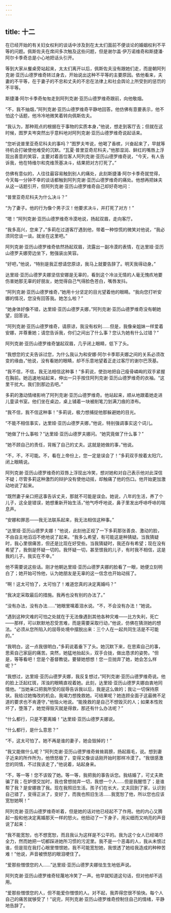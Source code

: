 ```yaml
---
---
---
```

title: 十二
---




在已经开始的有关妇女权利的谈话中涉及到在太太们面前不便谈论的婚姻权利不平等的问题。佩斯佐夫在席间多次触及这些问题，但是谢尔盖·伊万诺维奇和斯捷潘·阿尔卡季奇总是小心地把话头引开。

等到大家从餐桌旁站起来，太太们离开以后，佩斯佐夫没有跟她们走，而是朝阿列克谢·亚历山德罗维奇转过身去，开始说出这种不平等的主要原因。依他看来，夫妻的不平等，在于妻子的不忠和丈夫的不忠在法律上和社会舆论上所受到的惩罚的不平等。

斯捷潘·阿尔卡季奇匆匆走到阿列克谢·亚历山德罗维奇跟前，向他敬烟。

“不，我不抽烟，”阿列克谢·亚历山德罗维奇平静地回答。他仿佛有意要表示，他不怕这个话题，他冷冷地微笑着转向佩斯佐夫。

“我认为，那种观点的根据在于事物的实质本身，”他说，想走到客厅去；但就在这时候，图罗夫岑突然出乎意料地对阿列克谢·亚历山德罗维奇说起话来。

“您听说普里亚奇尼科夫的事吗？”图罗夫岑说，他喝了香槟，兴奋起来了，早就等待机会打破使他难受的沉默。“瓦夏·普里亚奇尼科夫，”他那湿润、鲜红的嘴唇上浮现出善意的笑容，主要对着首位客人阿列克谢·亚历山德罗维奇说，“今天，有人告诉我，他在特维尔和克维茨基决斗，结果把对方打死了。”

仿佛有意似的，人往往最容易触到别人的痛处，此刻斯捷潘·阿尔卡季奇就觉得，今天每一分钟不幸的谈话都触到阿列克谢·亚历山德罗维奇的痛处。他想再把妹夫从这一话题引开，但阿列克谢·亚历山德罗维奇自己却好奇地问：

“普里亚奇尼科夫为什么决斗？”

“为了妻子。他的行为像个男子汉！他要求决斗，并打死了对方！”

“嗯！”阿列克谢·亚历山德罗维奇冷漠地说，扬起双眉，走向客厅。

“我多高兴，您来了，”多莉在过道客厅遇到他，带着一种惊慌的微笑对他说，“我必须同您谈一谈。就坐在这里吧。”

阿列克谢·亚历山德罗维奇依然扬起双眉，流露出一副冷漠的表情，在达里娅·亚历山德罗夫娜旁边坐下，勉强装出笑容。

“好吧，”他说，“特别是我正想请您原谅，我马上就要告辞了。明天我得动身。”

达里娅·亚历山德罗夫娜坚信安娜是无辜的，看到这个冷淡无情的人毫无愧疚地要伤害她那无辜的好朋友，她觉得自己气得脸色苍白，嘴唇发抖。

“阿列克谢·亚历山德罗维奇，”她用十分坚定的目光望着他的眼睛。“我向您打听安娜的情况，您没有回答我。她怎么啦？”

“她身体好像不错，达里娅·亚历山德罗夫娜，”阿列克谢·亚历山德罗维奇没有朝她望，回答说。

“阿列克谢·亚历山德罗维奇，请原谅，我没有权利……但是，我像亲姐妹一样爱着安娜，并尊重她；请您告诉我，你们之间出了什么事？您认为她有什么过错？”

阿列克谢·亚历山德罗维奇皱起双眉，几乎闭上眼睛，低下了头。

“我想您的丈夫告诉过您，为什么我认为和安娜·阿尔卡季耶夫娜之间的关系必须改变的缘由，”他说，没有看她的眼睛，却不乐意地望着正走过客厅的谢尔巴茨基。

“我不信，不信，我无法相信这种事！”多莉说，使劲地把自己瘦骨嶙峋的双手紧握在胸前。她迅速地站起来，伸出一只手按住阿列克谢·亚历山德罗维奇的衣袖。“这里干扰大。我们到那边去吧。”

多莉的激动情绪影响了阿列克谢·亚历山德罗维奇。他站起来，顺从地跟着她走进儿童读书室。他们坐在桌边，桌上铺着一块被削笔刀划满刀痕的漆布。

“我不信，我不信这种事！”多莉说，极力想捕捉他那躲避她的目光。

“不能不相信事实，达里娅·亚历山德罗夫娜，”他说，特别强调事实这个词儿。

“她做了什么事啦？”达里娅·亚历山德罗夫娜问。“她究竟做了什么事？”

“她不顾自己的责任，背叛了自己的丈夫。这就是她做的事，”他说。

“不，不，不可能。不，看在上帝份上，您一定是误会了！”多莉双手按着太阳穴，闭上眼睛说。

阿列克谢·亚历山德罗维奇的双唇上浮现出冷笑，想对她和对自己表示他对此深信不疑；尽管多莉这种激烈的辩护没有使他动摇，却触痛了他的伤口。他开始更加激动地说了起来。

“既然妻子亲口把这事告诉丈夫，那就不可能是误会。她说，八年的生活，养了个儿子，这全是错误，她想重新开始生活，”他气呼呼地说，鼻子里发出呼哧呼哧的喘息声。

“安娜和罪恶——我无法联系起来，我无法相信这种事。”

“达里娅·亚历山德罗夫娜！”他说，此刻他正视了一下多莉那张善良、激动的脸，不由自主地滔滔不绝地说了起来。“我多么希望，有可能这是种猜疑。当我猜疑时，我心里很痛苦，但还是比现在好受些。当我猜疑时，我还存有希望；现在没有希望了，我倒是怀疑一切的。我怀疑一切，甚至恨我的儿子，有时我不相信，这是我的儿子。我实在不幸。”

他不需要说这些话。刚才他朝达里娅·亚历山德罗夫娜的脸看了一眼，她便立刻明白了；她开始可怜他，认为她朋友是无辜的这一信念也开始动摇了。

“啊！这太可怕了，太可怕了！难道您真的决定离婚吗？”

“我决定采取最后的措施。我再也没有别的办法了。”

“没有办法，没有办法……”她眼里噙着泪水说。“不，不会没有办法！”她说。

“遇到这种灾难的可怕之处就在于无法像遇到其他各种灾难——比方失利，死亡——那样，可以默默地忍受苦难，而是需要采取行动，”他说，仿佛在猜测她的想法。“必须从您所陷入的屈辱处境中摆脱出来：三个人在一起共同生活是不可能的。”

“我明白，这一点我很明白，”多莉说着垂下了头。她沉默下来，在思索自己的事，思索自己家庭的痛苦。突然，她猛地抬起头，双手合拢，做出恳求的姿势。“但是，等等看吧！您是个基督教徒。要替她想想！您一旦抛弃了她，她会怎么样呢？”

“我想过，达里娅·亚历山德罗夫娜，我反复想过，”阿列克谢·亚历山德罗维奇说。他的脸上泛起红斑，浑浊的眼睛直视着她。此刻，达里娅·亚历山德罗夫娜由衷地同情他。“当她亲口把我所受的屈辱告诉我以后，我是这么做的；我让一切保持原状。我给过她悔改的机会。我竭力想挽救她。可结果呢？她连顾全面子这最微不足道的要求也不肯遵守，”他恼火地说。“能挽救的是自己不想毁灭的人；如果本性败坏了，堕落了，她觉得毁灭就是得救，那还有什么办法呢？”

“什么都行，只是不要离婚！”达里娅·亚历山德罗夫娜说。

“什么都行，是什么意思？”

“不，这太可怕了。她不再是谁的妻子，她会毁掉的！”

“我又能做什么呢？”阿列克谢·亚历山德罗维奇耸耸肩膀，扬起眉毛，说。想到妻子近来的所作所为，他愤怒极了，变得又像谈话刚开始时那样冷漠了。“我很感激您的同情，不过我该走了，”他说着，站起身来。

“不，等一等！您不该毁了她。等一等，我把我的事告诉您。我结婚了，可丈夫欺骗了我；在妒恨交加时，我也曾想抛弃一切，我想一个人……但是我醒悟了；是谁帮了我？是安娜救了我。现在我照旧生活。孩子们在长大，丈夫回到了家，认识到自己错了，变得正派了，变好了，而我也照旧生活……我宽恕了他，所以您也应该宽恕她啊！”

阿列克谢·亚历山德罗维奇听着，但是她的话对他已经起不了作用。他的内心又腾起一股和他决定离婚那天一样的怒火。他扭动了一下身子，用尖细而又响亮的声音说了起来：

“我不能宽恕，也不想宽恕，而且我认为这样是不公平的。我为这个女人已经竭尽全力，然而她把一切都踩进她所习惯的污泥里。我不是一个恶毒的人，我从未恨过谁，但是现在我打心眼里憎恨她，我不可能宽恕她，我恨透了她给我造成的种种苦难！”他说，声音被愤怒的眼泪哽住了。

“爱那些憎恨您的人……”达里娅·亚历山德罗夫娜怯生生地低声说。

阿列克谢·亚历山德罗维奇轻蔑地冷笑了一声。他早就知道这句话，但对他却不适用。

“爱那些憎恨您的人，但不能爱你憎恨的人。对不起，我弄得您很不愉快。每个人自己的痛苦就够受了！”说完，阿列克谢·亚历山德罗维奇控制住自己的情绪，平静地告辞了。